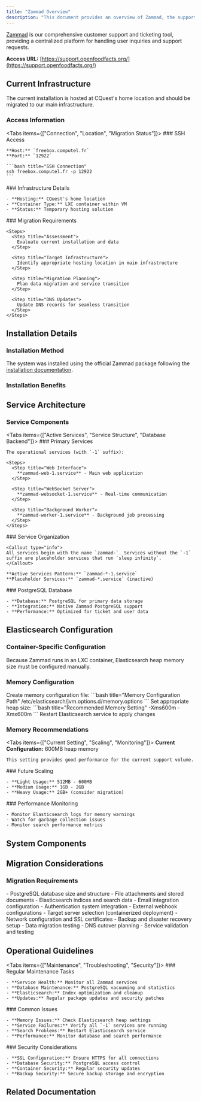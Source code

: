 ```yaml
---
title: "Zammad Overview"
description: "This document provides an overview of Zammad, the support tool used by Open Food Facts. It covers its installation, accessibility, underlying services, and configuration details, including Elasticsearch heap memory settings for optimal performance."
---
```



<Card title="Customer Support Platform" description="Zammad ticketing system for Open Food Facts support">

[Zammad](https://zammad.org/) is our comprehensive customer support and ticketing tool, providing a centralized platform for handling user inquiries and support requests.

**Access URL:** [https://support.openfoodfacts.org/](https://support.openfoodfacts.org/)

</Card>

## Current Infrastructure

<Callout type="warn">
The current installation is hosted at CQuest's home location and should be migrated to our main infrastructure.
</Callout>

### Access Information

<Tabs items={["Connection", "Location", "Migration Status"]}>
  <Tab value="Connection">
    ### SSH Access
    
    **Host:** `freebox.computel.fr`  
    **Port:** `12922`
    
    ```bash title="SSH Connection"
    ssh freebox.computel.fr -p 12922
    ```
  </Tab>
  
  <Tab value="Location">
    ### Infrastructure Details
    
    - **Hosting:** CQuest's home location
    - **Container Type:** LXC container within VM
    - **Status:** Temporary hosting solution
  </Tab>
  
  <Tab value="Migration Status">
    ### Migration Requirements
    
    <Steps>
      <Step title="Assessment">
        Evaluate current installation and data
      </Step>
      
      <Step title="Target Infrastructure">
        Identify appropriate hosting location in main infrastructure
      </Step>
      
      <Step title="Migration Planning">
        Plan data migration and service transition
      </Step>
      
      <Step title="DNS Updates">
        Update DNS records for seamless transition
      </Step>
    </Steps>
  </Tab>
</Tabs>

## Installation Details

### Installation Method

The system was installed using the official Zammad package following the [installation documentation](https://docs.zammad.org/en/latest/install/package.html).

### Installation Benefits

<Cards>
  <Card title="Standard Deployment" description="Uses official package management" />
  <Card title="System Integration" description="Integrates with systemd services" />
  <Card title="Update Path" description="Clear upgrade path for future versions" />
</Cards>


## Service Architecture


### Service Components

<Tabs items={["Active Services", "Service Structure", "Database Backend"]}>
  <Tab value="Active Services">
    ### Primary Services
    
    The operational services (with `-1` suffix):
    
    <Steps>
      <Step title="Web Interface">
        **zammad-web-1.service** - Main web application
      </Step>
      
      <Step title="WebSocket Server">
        **zammad-websocket-1.service** - Real-time communication
      </Step>
      
      <Step title="Background Worker">
        **zammad-worker-1.service** - Background job processing
      </Step>
    </Steps>
  </Tab>
  
  <Tab value="Service Structure">
    ### Service Organization
    
    <Callout type="info">
    All services begin with the name `zammad-`. Services without the `-1` suffix are placeholder services that run `sleep infinity`.
    </Callout>
    
    **Active Services Pattern:** `zammad-*-1.service`  
    **Placeholder Services:** `zammad-*.service` (inactive)
  </Tab>
  
  <Tab value="Database Backend">
    ### PostgreSQL Database
    
    - **Database:** PostgreSQL for primary data storage
    - **Integration:** Native Zammad PostgreSQL support
    - **Performance:** Optimized for ticket and user data
  </Tab>
</Tabs>

## Elasticsearch Configuration

### Container-Specific Configuration

<Callout type="warn">
Because Zammad runs in an LXC container, Elasticsearch heap memory size must be configured manually.
</Callout>

### Memory Configuration

<Steps>
  <Step title="Configuration File">
    Create memory configuration file:
    ```bash title="Memory Configuration Path"
    /etc/elasticsearch/jvm.options.d/memory.options
    ```
  </Step>
  
  <Step title="Memory Setting">
    Set appropriate heap size:
    ```bash title="Recommended Memory Setting"
    -Xms600m
    -Xmx600m
    ```
  </Step>
  
  <Step title="Service Restart">
    Restart Elasticsearch service to apply changes
  </Step>
</Steps>

### Memory Recommendations

<Tabs items={["Current Setting", "Scaling", "Monitoring"]}>
  <Tab value="Current Setting">
    **Current Configuration:** 600MB heap memory
    
    This setting provides good performance for the current support volume.
  </Tab>
  
  <Tab value="Scaling">
    ### Future Scaling
    
    - **Light Usage:** 512MB - 600MB
    - **Medium Usage:** 1GB - 2GB  
    - **Heavy Usage:** 2GB+ (consider migration)
  </Tab>
  
  <Tab value="Monitoring">
    ### Performance Monitoring
    
    - Monitor Elasticsearch logs for memory warnings
    - Watch for garbage collection issues
    - Monitor search performance metrics
  </Tab>
</Tabs>


## System Components

<Cards>
  <Card title="Web Application" description="Main Zammad web interface for ticket management" />
  <Card title="WebSocket Service" description="Real-time updates and notifications" />
  <Card title="Background Workers" description="Email processing and automated tasks" />
  <Card title="PostgreSQL" description="Primary database for tickets and user data" />
  <Card title="Elasticsearch" description="Advanced search and indexing capabilities" />
</Cards>

## Migration Considerations

### Migration Requirements

<Steps>
  <Step title="Data Assessment">
    - PostgreSQL database size and structure
    - File attachments and stored documents
    - Elasticsearch indices and search data
  </Step>
  
  <Step title="Service Dependencies">
    - Email integration configuration
    - Authentication system integration
    - External webhook configurations
  </Step>
  
  <Step title="Infrastructure Planning">
    - Target server selection (containerized deployment)
    - Network configuration and SSL certificates
    - Backup and disaster recovery setup
  </Step>
  
  <Step title="Migration Execution">
    - Data migration testing
    - DNS cutover planning
    - Service validation and testing
  </Step>
</Steps>

## Operational Guidelines

<Tabs items={["Maintenance", "Troubleshooting", "Security"]}>
  <Tab value="Maintenance">
    ### Regular Maintenance Tasks
    
    - **Service Health:** Monitor all Zammad services
    - **Database Maintenance:** PostgreSQL vacuuming and statistics
    - **Elasticsearch:** Index optimization and cleanup
    - **Updates:** Regular package updates and security patches
  </Tab>
  
  <Tab value="Troubleshooting">
    ### Common Issues
    
    - **Memory Issues:** Check Elasticsearch heap settings
    - **Service Failures:** Verify all `-1` services are running
    - **Search Problems:** Restart Elasticsearch service
    - **Performance:** Monitor database and search performance
  </Tab>
  
  <Tab value="Security">
    ### Security Considerations
    
    - **SSL Configuration:** Ensure HTTPS for all connections
    - **Database Security:** PostgreSQL access control
    - **Container Security:** Regular security updates
    - **Backup Security:** Secure backup storage and encryption
  </Tab>
</Tabs>

## Related Documentation

<Cards>
  <Card 
    title="Zammad Documentation" 
    description="Official Zammad installation and configuration guide"
    href="https://docs.zammad.org/en/latest/install/package.html"
  />
  <Card 
    title="Support Portal" 
    description="Access the live Zammad support system"
    href="https://support.openfoodfacts.org/"
  />
</Cards>